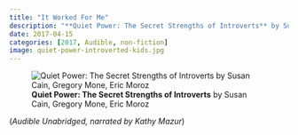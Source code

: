 ```yaml
---
title: "It Worked For Me"
description: "**Quiet Power: The Secret Strengths of Introverts** by Susan Cain, Gregory Mone, Eric Moroz  - (*Audible*)"
date: 2017-04-15
categories: [2017, Audible, non-fiction]
image: quiet-power-introverted-kids.jpg
---
```

![**Quiet Power: The Secret Strengths of Introverts** by Susan Cain, Gregory Mone, Eric Moroz ](quiet-power-introverted-kids.jpg){fig-align="left"}

(*Audible Unabridged, narrated by Kathy Mazur*)
